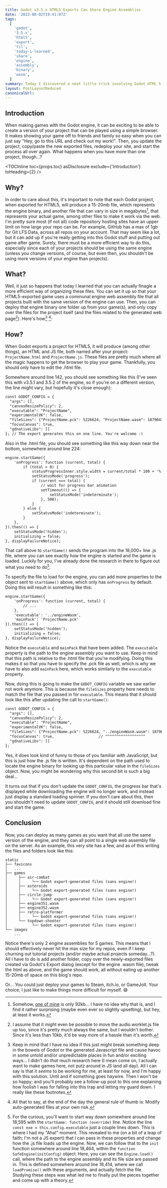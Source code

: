 ```yaml
---
title: Godot v3.5.x HTML5 Exports Can Share Engine Assemblies
date: '2023-08-02T19:41:07Z'
tags:
  [
    'godot',
    '3.5.x',
    'html5',
    'export',
    'til',
    'today-i-learned',
    'share',
    'engine',
    'assembly',
    'binary',
    'wasm',
  ]
summary: Today I discovered a neat little trick involving Godot HTML 5 exports and their generated files
layout: PostLayoutReduced
canonicalUrl:
---
```


## Introduction

When making games with the Godot engine, it can be exciting to be able to create a version of your project that can be
played using a simple browser. It makes showing your game off to friends and family so easy when you can just say "Hey,
go to this URL and check out my work!". Then, you update the project, copy/paste the new exported files, redeploy your
site, and start the process all over again. What happens when you have more than one project, though...?

<TOCInline toc={props.toc} asDisclosure exclude={'Introduction'} toHeading={2} />

## Why?

In order to care about this, it's important to note that each Godot project, when exported for HTML5, will produce a
15-20mb file, which represents the engine binary, and another file that can vary in size in megabytes[^1], that
represents your actual game, among other files to make it work via the web. I'm pretty sure most (if not all) code
repository hosting sites have an upper limit on how large your repo can be. For example, GitHub has a max of 1gb for
Git LFS Data, across all repos on your account. That may seem like a lot, but it can add up if you're really getting
into this Godot stuff and putting out game after game. Surely, there must be a more efficient way to do this,
especially since each of your projects should be using the same engine (unless you change versions, of course, but
even then, you shouldn't be using more versions of your engine than projects).

## What?

Well, it just so happens that today I learned that you can actually finagle a more efficient way of organizing these
files. You can set it up so that your HTML5-exported game uses a communal engine web assembly file that all projects
built with the same version of the engine can use. Then, you can deploy that engine binary one folder up from your
game(s), and only copy over the files for the project itself (and the files related to the generated web page[^2]).
Here's how[^3] [^4]:

## How?

When Godot exports a project for HTML5, it will produce (among other things), an HTML and JS file, both named after your
project: `ProjectName.html` and `ProjectName.js`. These files are pretty much where all the magic happens to get the
browser to play your game. Thankfully, you should only have to edit the .html file.

Somewhere around line 142, you should see something like this (I've seen this with v3.5.1 and 3.5.2 of the engine, so
if you're on a different version, the line might vary, but hopefully it's close enough):

```javascript:ProjectName.html
const GODOT_CONFIG = {
  "args": [],
  "canvasResizePolicy": 2,
  "executable": "ProjectName",
  "experimentalVK": false,
  "fileSizes": {"ProjectName.pck": 5226624, "ProjectName.wasm": 18790437},
  "focusCanvas": true,
  "gdnativeLibs": []
}; // The export generates this on one line. You're welcome :)
```

Also in the .html file, you should see something like this way down near the bottom, somewhere around line 224:

```javascript:ProjectName.html
engine.startGame({
    'onProgress': function (current, total) {
        if (total > 0) {
            statusProgressInner.style.width = current/total * 100 + '%';
            setStatusMode('progress');
            if (current === total) {
                // wait for progress bar animation
                setTimeout(() => {
                    setStatusMode('indeterminate');
                }, 500);
            }
        } else {
            setStatusMode('indeterminate');
        }
    },
}).then(() => {
    setStatusMode('hidden');
    initializing = false;
}, displayFailureNotice);
```

That call above to `startGame()` sends the program into the 18,000+ line .js file, where you can see exactly how the
engine is started and the game is loaded. Luckily for you, I've already done the research in there to figure out what
you need to do[^5].

To specify the file to load for the engine, you can add more properties to the object sent to `startGame()` above, which
only has `onProgress` by default. Doing this will result in something like this:

```javascript:ProjectName.html {5-6}
engine.startGame({
    'onProgress': function (current, total) {
        // ...
    },
    'executable': '../engineWasm',
    'mainPack': 'ProjectName.pck'
}).then(() => {
    setStatusMode('hidden');
    initializing = false;
}, displayFailureNotice);
```

Notice the `executable` and `mainPack` that have been added. The `executable` property is the path to the engine
assembly you want to use. Keep in mind that this path is relative to the .html file that you're modifying. Doing this
makes it so that you have to specify the .pck file as well, which is why we have to also add `mainPack` here, which
works similarly to the `executable` property.

Now, doing this is going to make the `GODOT_CONFIG` variable we saw earlier not work anymore. This is because the
`fileSizes` property here needs to match the file that you passed in for `executable`. This means that it should look
like this after updating the call to `startGame()`:

```javascript:ProjectName.html {6}
const GODOT_CONFIG = {
  "args": [],
  "canvasResizePolicy": 2,
  "executable": "ProjectName",
  "experimentalVK": false,
  "fileSizes": {"ProjectName.pck": 5226624, "../engineWasm.wasm": 18790437},
  "focusCanvas": true,                    // ^^^^^^^^^^^^^^^^^^
  "gdnativeLibs": []
};
```

Yes, it does look kind of funny to those of you familiar with JavaScript, but this is just how the .js file is written.
It's dependent on the path used to locate the engine binary for looking up this particular value in the `fileSizes`
object. Now, you might be wondering why this second bit is such a big deal...

It turns out that if you don't update the `GODOT_CONFIG`, the progress bar that's displayed while downloading the engine
will no longer work, and instead just display a standard loading spinner. If you don't care about this, then you
shouldn't need to update `GODOT_CONFIG`, and it should still download fine and start the game.

## Conclusion

Now, you can deploy as many games as you want that all use the same version of the engine, and they can all point to a
single web assembly file on the server. As an example, this very site has a few, and as of this writing the files and
folders look like this:

```
static
├── favicons
│   ...
├── games
│     ├── air-combat
│     │     └── Godot export-generated files (sans engine!)
│     ├── asteroids
│     │     └── Godot export-generated files (sans engine!)
│     ├── circle-jump
│     │     └── Godot export-generated files (sans engine!)
│     ├── engine351.wasm
│     ├── engine352.wasm
│     ├── retro-platformer
│     │     └── Godot export-generated files (sans engine!)
│     └── topdown-shooter
│           └── Godot export-generated files (sans engine!)
└── images
    ...
```

Notice there's only 2 engine assemblies for 5 games. This means that I should effectively never
hit the max size for my repos, even if I keep churning out tutorial projects (and/or maybe actual projects someday...?).
All I have to do is add another folder, copy over the newly-exported files created via Godot's Export dialog (except for
the engine .wasm file), tweak the html as above, and the game should work, all without eating up another 15-20mb of
space on this blog's repo.

Or... You could just deploy your games to Steam, itch.io, or GameJolt. Your choice; I just like to make things more
difficult for myself. 😅

[^1]:
    Somehow, [one of mine](/projects/godot-retro-platformer) is only 92kb... I have no idea why that is, and I find
    it rather surprising (maybe even ever so slightly upsetting), but hey, at least it works.

[^2]:
    I assume that it might even be possible to move the audio.worklet.js file up too, since it's pretty much always
    the same, but I wouldn't bother. Since it's less than 10kb, it'd be way more of a hassle than it's worth.

[^3]:
    Keep in mind that I have no idea if this just might break something deep in the bowels of Godot or the generated
    Javascript file and cause havoc in some untold and/or unpredictable places in fun and/or exciting ways... I didn't do
    _that_ much research here (I mean come on, I actually want to make games here, not putz around in JS land all day). All I
    can say is that it _seems_ to be working for me, at least for now, and I'm happy with this solution. Until and if something
    goes haywire. Then I won't be so happy; and you'll probably see a follow-up post to this one explaining how foolish I was
    for falling into this trap and letting my guard down. I really like these footnotes.

[^4]: All that to say, at the end of the day the general rule of thumb is: Modify auto-generated files at your own risk.

[^5]:
    For the curious, you'll want to start way down somewhere around line 18,595 with the `startGame: function (override)`
    line. Notice the line `const exe = this.config.executable` just a couple lines down. This is where I had my "Aha!"
    moment. This revealed to me (on a bit of a leap of faith; I'm not a JS expert) that I can pass in these properties and
    change how the .js file loads up the engine. Now, we can follow that to the `init` function somewhere around line 18,464,
    within the `function SafeEngine(initConfig)` object. Here, you can see the `Engine.load()` call, where the path to the
    engine assembly and its file size are passed in. This is defined somewhere around line 18,414, where we call `loadPromise()`
    with these arguments, and actually fetch the file. Studying these steps was what led me to finally put the pieces together
    and come up with a theory.
